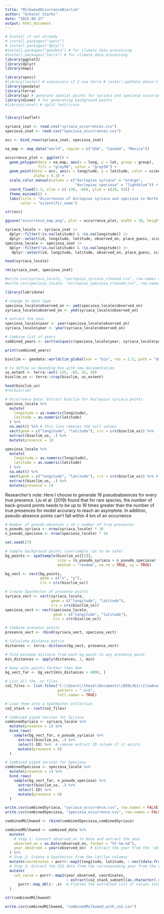 ---
title: "MilkweedOccurrenceBioclim"
author: "Schaler Starks"
date: "2025-04-27"
output: html_document
---

```{r Libraries}
# Install if not already
# install.packages("spocc")
# install.packages("dplyr")
#install.packages("geodata") # for climate data processing
#install.packages("terra") # for climate data processing
library(ggplot2)
library(dplyr)
library(maps)

library(spocc)
#library(raster) # unecessary if I use terra # raster::getData doesn't work, not part of R anymore
library(geodata)
library(terra)
library(sp) # generate spatial points for syriaca and speciosa occurrances
library(dismo) # for generating background points
#library(caret) # split test/train


library(leaflet)
```


```{r Load In Occurrence Data}
syriaca_inat <- read.csv("syriaca_occurrences.csv")
speciosa_inat <- read.csv("speciosa_occurrences.csv")

```
```{r Visualization from BIOCLIM_example}
occ <- bind_rows(syriaca_inat, speciosa_inat)

na_map <- map_data("world", region = c("USA", "Canada", "Mexico"))

occurrence_plot <- ggplot() +
  geom_polygon(data = na_map, aes(x = long, y = lat, group = group),
               fill = "gray90", color = "gray50") +
  geom_point(data = occ, aes(x = longitude, y = latitude, color = scientific_name), size = 2,
             alpha = 0.3) +
  scale_color_manual(values = c("Asclepias syriaca" = "orange", 
                                "Asclepias speciosa" = "lightblue")) +
  coord_fixed(1.3, xlim = c(-130, -60), ylim = c(20, 55)) +
  theme_minimal() +
  labs(title = "Occurrences of Asclepias syriaca and speciosa in North America",
       color = "scientific_name")
```

```{r Load in Speciosa}
str(occ)
```

```{r Save the Visualization}
ggsave("occurrence_map.png", plot = occurrence_plot, width = 10, height = 6, dpi = 300)
```

```{r Selecting Relevant Occurrence Data for each to dataframe}
syriaca_locale <- syriaca_inat |>
  dplyr::filter(!is.na(latitude) & !is.na(longitude)) |>
  dplyr::select(id, longitude, latitude, observed_on, place_guess, scientific_name)
speciosa_locale <- speciosa_inat |>
  dplyr::filter(!is.na(latitude) & !is.na(longitude)) |>
   dplyr::select(id, longitude, latitude, observed_on, place_guess, scientific_name)
```

```{r}
head(syriaca_locale)
```





```{r Remove Original Inat, Not needed}
rm(syriaca_inat, speciosa_inat)
```

```{r If You Wnat to Save Cleaned Data}
#write.csv(syriaca_locale, "asclepias_syriaca_cleaned.csv", row.names = FALSE)
#write.csv(speciosa_locale, "asclepias_speciosa_cleaned.csv", row.names = FALSE)
```

```{r Dates for CO2 Emmissions Later}
library(lubridate)

# change to date type
speciosa_locale$observed_on <- ymd(speciosa_locale$observed_on)
syriaca_locale$observed_on <- ymd(syriaca_locale$observed_on)

# extract the year
speciosa_locale$year <- year(speciosa_locale$observed_on)
syriaca_locale$year <- year(syriaca_locale$observed_on)

# Combine list of years
combined_years <- sort(unique(c(speciosa_locale$year, syriaca_locale$year)))

print(combined_years)

```

```{r Climate Occurrence Data}
bioclim <- geodata::worldclim_global(var = "bio", res = 2.5, path = "data/")

# to define us bounding box with new documentation
us_extent <- terra::ext(-125, -65, 25, 50)
bioclim_us <- terra::crop(bioclim, us_extent)

head(bioclim_us)
#rm(bioclim)
```


```{r Occurrence Data with Bioclim}
# Occurrence Data: Extract bioclim for Asclepias syriaca points
speciosa_locale %>%
  mutate(
    longitude = as.numeric(longitude),
    latitude = as.numeric(latitude)
  ) %>%
  na.omit() %>% # this line removes the null values
  vect(geom = c("longitude", "latitude"), crs = crs(bioclim_us)) %>%
  extract(bioclim_us, .) %>%
  mutate(presence = 1)

speciosa_locale %>%
  mutate(
    longitude = as.numeric(longitude),
    latitude = as.numeric(latitude)
  ) %>%
  na.omit() %>%
  vect(geom = c("longitude", "latitude"), crs = crs(bioclim_us)) %>% # this line instead of spatial points
  extract(bioclim_us, .) %>%
  mutate(presence = 1)
```

Researcher's note: Here I choose to generate 16 pseudoabsences for every true presence. Liu et al. (2019) found that for rare species, the number of back-ground points needs to be up to 16 times greater than the number of true presences for model accuracy to reach an asymptote. In addition, pseudo-absence points can’t fall within 4 km of an occurrence


```{r Prepping Absence Data}
# Number of pseudo-absences = 16 × number of true presences
n_pseudo_syriaca <- nrow(syriaca_locale) * 16
n_pseudo_speciosa <- nrow(speciosa_locale) * 16
```

```{r Sampling More Random Points than Needed}
set.seed(27)

# Sample background points (oversample ~2x to be safe)
bg_points <- spatSample(bioclim_us[[1]], 
                        size = (n_pseudo_syriaca + n_pseudo_speciosa) * 2, 
                        method = "random", na.rm = TRUE, xy = TRUE)

bg_vect <- vect(bg_points, 
                geom = c("x", "y"), 
                crs = crs(bioclim_us))

# Create SpatVector of presence points
syriaca_vect <- vect(syriaca_locale, 
                     geom = c("longitude", "latitude"), 
                     crs = crs(bioclim_us))
speciosa_vect <- vect(speciosa_locale, 
                      geom = c("longitude", "latitude"), 
                      crs = crs(bioclim_us))

# Combine presence points
presence_vect <- rbind(syriaca_vect, speciosa_vect)

# Calculate distance matrix
distances <- terra::distance(bg_vect, presence_vect)

# Find minimum distance from each bg point to any presence point
min_distances <- apply(distances, 1, min)

# Keep only points farther than 4km
bg_vect_far <- bg_vect[min_distances > 4000, ]
```

```{r}
# List all the .nc files
co2_files <- list.files("C:\\Users\\these\\Documents\\BIOL361\\ClimAnalysisProj2\\RelevantCO2", 
                        pattern = ".nc$", 
                        full.names = TRUE)

# Load them into a SpatRaster collection
co2_stack <- rast(co2_files)

```

```{r Now Randomly Sample Number Needed and Combine Datasets}
# Combined piped version for Syriaca
combinedSyriaca <- syriaca_locale %>%
  mutate(presence = 1) %>%
  bind_rows(
    sample(bg_vect_far, n_pseudo_syriaca) %>%
      extract(bioclim_us, .) %>%
      select(-ID) %>%  # remove extract ID column if it exists
      mutate(presence = 0)
  )

# Combined piped version for Speciosa
combinedSpeciosa <- speciosa_locale %>%
  mutate(presence = 1) %>%
  bind_rows(
    sample(bg_vect_far, n_pseudo_speciosa) %>%
      extract(bioclim_us, .) %>%
      select(-ID) %>%
      mutate(presence = 0)
  )
```


```{r Save Combined Data frame}
write.csv(combinedSyriaca, "syriaca_occurrence.csv", row.names = FALSE)
write.csv(combinedSpeciosa, "speciosa_occurrence.csv", row.names = FALSE)
```

```{r}
combinedMilkweed <- rbind(combinedSpeciosa,combinedSyriaca)
```

```{r COmebine Data with the CO2 Emissions Data}
combinedMilkweed <- combined_data %>%
  mutate(
    # Step 1: Convert observed_on to Date and extract the year
    observed_on = as.Date(observed_on, format = "%Y-%m-%d"),
    year_observed = year(observed_on)  # Extract the year from the 'observed_on' column
  ) %>%
  # Step 2: Create a SpatVector from the lat/lon columns
  mutate(coordinates = purrr::map2(longitude, latitude, ~ vect(data.frame(x = .x, y = .y), crs = crs(co2_stack_subset)))) %>%
  # Step 3: Extract the CO2 data from the corresponding year from the raster stack
  mutate(
    co2_value = purrr::map2(year_observed, coordinates, 
                            ~ extract(co2_stack_subset[[as.character(.x)]], .y)) %>%
      purrr::map_dbl(~ .x)  # Flatten the extracted list of values into a numeric vector
  )

```

```{r}
str(combinedMilkweed)
```


```{r}
write.csv(combinedMilkweed, "combinedMilkweed_with_co2.csv")
```

